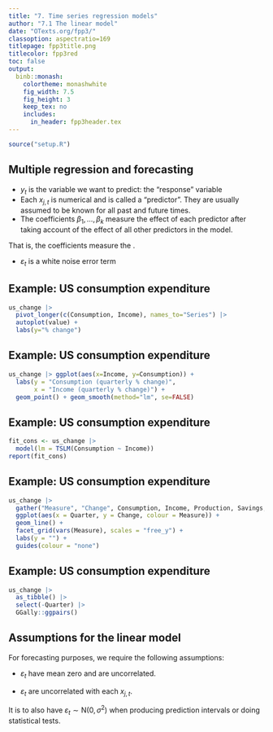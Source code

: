 ```yaml
---
title: "7. Time series regression models"
author: "7.1 The linear model"
date: "OTexts.org/fpp3/"
classoption: aspectratio=169
titlepage: fpp3title.png
titlecolor: fpp3red
toc: false
output:
  binb::monash:
    colortheme: monashwhite
    fig_width: 7.5
    fig_height: 3
    keep_tex: no
    includes:
      in_header: fpp3header.tex
---
```


```r
source("setup.R")
```

## Multiple regression and forecasting

\begin{block}{}\vspace*{-0.3cm}
\[
  y_t = \beta_0 + \beta_1 x_{1,t} + \beta_2 x_{2,t} + \cdots + \beta_kx_{k,t} + \varepsilon_t.
\]
\end{block}

* $y_t$ is the variable we want to predict: the "response" variable
* Each $x_{j,t}$ is numerical and is called a "predictor".
 They are usually assumed to be known for all past and future times.
* The coefficients $\beta_1,\dots,\beta_k$ measure the effect of each
predictor after taking account of the effect of all other predictors
in the model.

That is, the coefficients measure the \orange{marginal effects}.

* $\varepsilon_t$ is a white noise error term


## Example: US consumption expenditure
\fontsize{10}{11}\sf

```r
us_change |>
  pivot_longer(c(Consumption, Income), names_to="Series") |>
  autoplot(value) +
  labs(y="% change")
```

## Example: US consumption expenditure
\fontsize{10}{11}\sf

```r
us_change |> ggplot(aes(x=Income, y=Consumption)) +
  labs(y = "Consumption (quarterly % change)",
       x = "Income (quarterly % change)") +
  geom_point() + geom_smooth(method="lm", se=FALSE)
```

## Example: US consumption expenditure

\fontsize{7.8}{7.8}\sf
```r
fit_cons <- us_change |>
  model(lm = TSLM(Consumption ~ Income))
report(fit_cons)
```


## Example: US consumption expenditure

```r
us_change |>
  gather("Measure", "Change", Consumption, Income, Production, Savings, Unemployment) |>
  ggplot(aes(x = Quarter, y = Change, colour = Measure)) +
  geom_line() +
  facet_grid(vars(Measure), scales = "free_y") +
  labs(y = "") +
  guides(colour = "none")
```

## Example: US consumption expenditure

```r
us_change |>
  as_tibble() |>
  select(-Quarter) |>
  GGally::ggpairs()
```

##  Assumptions for the linear model
For forecasting purposes, we require the following assumptions:

* $\varepsilon_t$ have mean zero and are uncorrelated.

* $\varepsilon_t$ are uncorrelated with each $x_{j,t}$.
\pause

It is \orange{useful} to also have $\varepsilon_t \sim \text{N}(0,\sigma^2)$ when producing prediction intervals or doing statistical tests.

